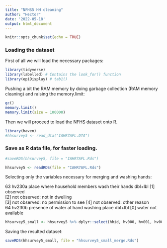 ---
title: "NFHS5 HH cleaning"
author: "Hector"
date: '2022-05-18'
output: html_document
---

```{r setup, include=FALSE}
knitr::opts_chunk$set(echo = TRUE)
```

### Loading the dataset

First of all we will load the necessary packages:

```{r}
library(tidyverse)
library(labelled) # Contains the look_for() function
library(epiDisplay) # tab1()
```


Pushing a bit the RAM memory by doing garbage collection (RAM memory cleaning) and raising the memory.limit:
```{r}
gc()
memory.limit()
memory.limit(size = 100000)
```

Then we will proceed to load the NFHS dataset onto R.

```{r}
library(haven)
#hhsurvey5 <- read_dta("IAHR7AFL.DTA")
```

### Save as R data file, for faster loading.

```{r}
#saveRDS(hhsurvey5, file = "IAHR7AFL.Rds")

hhsurvey5 <- readRDS(file = "IAHR7AFL.Rds")
```

Selecting only the variables necessary for merging and washing hands:

 63  hv230a   place where household members wash their hands dbl+lbl  [1] observed                          
                                                                      [2] not observed: not in dwelling     
                                                                      [3] not observed: no permission to see
                                                                      [4] not observed: other reason        
 64  hv230b   presence of water at hand washing place        dbl+lbl  [0] water not available               




```{r}
hhsurvey5_small <- hhsurvey5 %>% dplyr::select(hhid, hv000, hv001, hv002, hv003, hv004, hv005, hv230a, hv230b, hv232, hv232b, hv232y, hv252, sh75)
```


Saving the resulted dataset:

```{r}
saveRDS(hhsurvey5_small, file = "hhsurvey5_small_merge.Rds")
```
